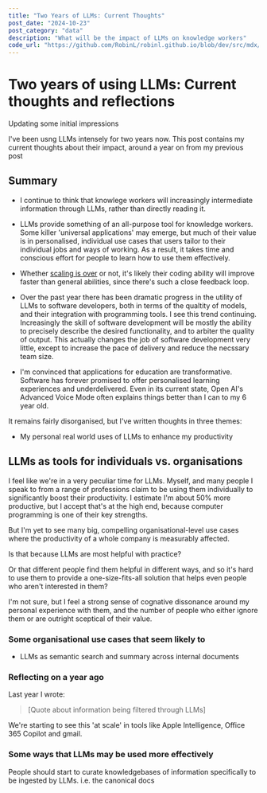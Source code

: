 ```yaml
---
title: "Two Years of LLMs: Current Thoughts"
post_date: "2024-10-23"
post_category: "data"
description: "What will be the impact of LLMs on knowledge workers"
code_url: "https://github.com/RobinL/robinl.github.io/blob/dev/src/mdx/llm_short_term_thoughts_questions.mdx"
---
```





# Two years of using LLMs: Current thoughts and reflections

<Link to="/thoughts/two_years_of_llms_initial_thoughts">
    Updating some initial impressions
</Link>

I've been usng LLMs intensely for two years now.  This post contains my current thoughts about their impact, around a year on from my <Link>previous post</Link>

## Summary

- I <Link>continue to think</Link> that knowlege workers will increasingly intermediate information through LLMs, rather than directly reading it.

- LLMs provide something of an all-purpose tool for knowledge workers.  Some killer 'universal applications' may emerge, but much of their value is in personalised, individual use cases that users tailor to their individual jobs and ways of working. As a result, it takes time and conscious effort for people to learn how to use them effectively.

- Whether [scaling is over](https://futurism.com/the-byte/openai-diminishing-returns) or not, it's likely their coding ability will improve faster than general abilities, since there's such a close feedback loop.

- Over the past year there has been dramatic progress in the utility of LLMs to software developers, both in terms of the qualtity of models, and their integration with programming tools.  I see this trend continuing.  Increasingly the skill of software development will be mostly the ability to precisely describe the desired functionality, and to arbiter the quality of output. This actually changes the job of software development very little, except to increase the pace of delivery and reduce the necssary team size.

- I'm convinced that applications for education are transformative.  Software has forever promised to offer personalised learning experiences and underdelivered. Even in its current state, Open AI's Advanced Voice Mode often explains things better than I can to my 6 year old.



It remains fairly disorganised, but I've written thoughts in three themes:

- My personal real world uses of LLMs to enhance my productivity

## LLMs as tools for individuals vs. organisations

I feel like we're in a very peculiar time for LLMs.  Myself, and many people I speak to from a range of professions claim to be using them individually to significantly boost their productivity.  I estimate I'm about 50% more productive, but I accept that's at the high end, because computer programming is one of their key strengths.

But I'm yet to see many big, compelling organisational-level use cases where the productivity of a whole company is measurably affected.

Is that because LLMs are most helpful with practice?

Or that different people find them helpful in different ways, and so it's hard to use them to provide a one-size-fits-all solution that helps even people who aren't interested in them?

I'm not sure, but I feel a strong sense of cognative dissonance around my personal experience with them, and the number of people who either ignore them or are outright sceptical of their value.

### Some organisational use cases that seem likely to

- LLMs as semantic search and summary across internal documents

### Reflecting on a year ago

Last year I wrote:

>  [Quote about information being filtered through LLMs]

We're starting to see this 'at scale' in tools like Apple Intelligence, Office 365 Copilot and gmail.

### Some ways that LLMs may be used more effectively


People should start to curate knowledgebases of information specifically to be ingested by LLMs.  i.e. the canonical docs